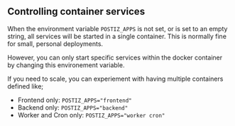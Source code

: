 ## Controlling container services
When the environment variable `POSTIZ_APPS` is not set, or is set to an empty string, all
services will be started in a single container. This is normally fine for small, personal deployments.

However, you can only start specific services within the docker container by changing this environement variable.

If you need to scale, you can experiement with having multiple containers defined like;
- Frontend only: `POSTIZ_APPS="frontend"`
- Backend only: `POSTIZ_APPS="backend"`
- Worker and Cron only: `POSTIZ_APPS="worker cron"`
